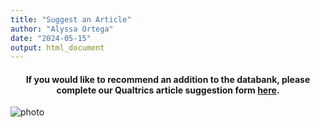 ```yaml
---
title: "Suggest an Article"
author: "Alyssa Ortega"
date: "2024-05-15"
output: html_document
---
```


<style type="text/css">
.title {
    display: none; /* hide title from output */
}

.author {
    display: none; /* hide author from output */
}

.date{
    display: none; /* hide date from output */
}
</style>

<h4 style="text-align: center;">
If you would like to recommend an addition to the databank, please complete our Qualtrics article suggestion form [here](https://ucmerced.az1.qualtrics.com/jfe/form/SV_8HSBoLNdQ7f02V0). </h4>

<img src= "images/fieldsite.FOR.plot.png" alt="photo"> <!-- map image -->